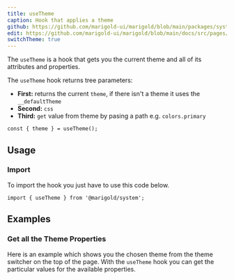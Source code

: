 ```yaml
---
title: useTheme
caption: Hook that applies a theme
github: https://github.com/marigold-ui/marigold/blob/main/packages/system/src/hooks/useTheme.tsx
edit: https://github.com/marigold-ui/marigold/blob/main/docs/src/pages/components/useTheme.mdx
switchTheme: true
---
```


The `useTheme` is a hook that gets you the current theme and all of its attributes and properties.

The `useTheme` hook returns tree parameters:

- **First:** returns the current `theme`, if there isn't a theme it uses the `__defaultTheme`
- **Second:** `css`
- **Third:** `get` value from theme by pasing a path e.g. `colors.primary`

```tsx
const { theme } = useTheme();
```

## Usage

### Import

To import the hook you just have to use this code below.

```tsx
import { useTheme } from '@marigold/system';
```

## Examples

### Get all the Theme Properties

Here is an example which shows you the chosen theme from the theme switcher on the top of the page. With the `useTheme` hook you can get the particular values for the available properties.

```tsx preview file=hooks/useTheme.demo.tsx

```
